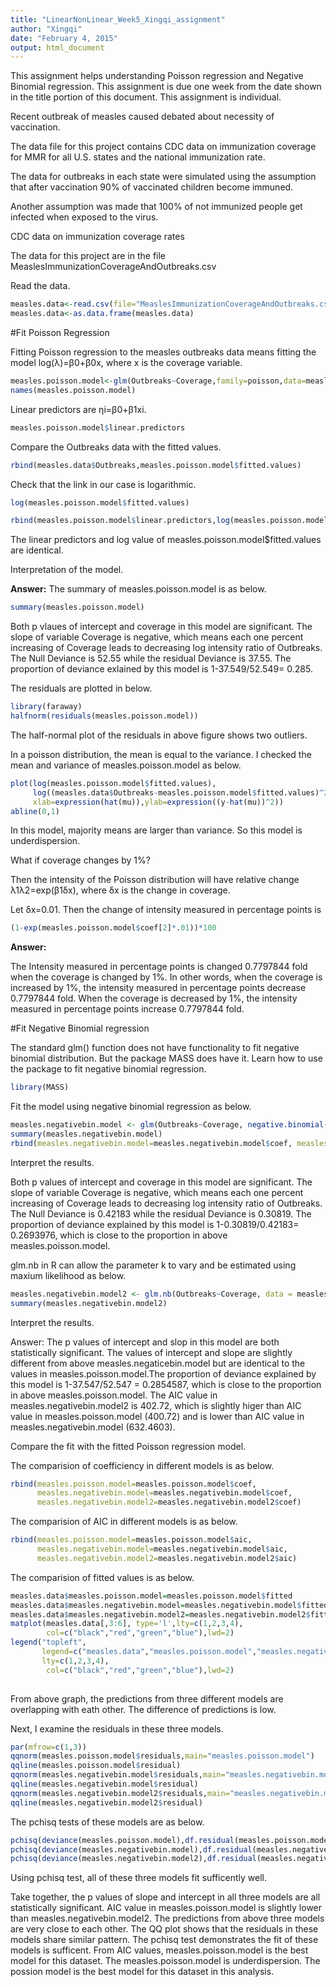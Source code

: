 ```yaml
---
title: "LinearNonLinear_Week5_Xingqi_assignment"
author: "Xingqi"
date: "February 4, 2015"
output: html_document
---
```


This assignment helps understanding Poisson regression and Negative Binomial regression.
This assignment is due one week from the date shown in the title portion of this document.
This assignment is individual.

Recent outbreak of measles caused debated about necessity of vaccination.

The data file for this project contains CDC data on immunization coverage for MMR for all U.S. states and the national immunization rate.

The data for outbreaks in each state were simulated using the assumption that after vaccination 90% of vaccinated children become immuned.

Another assumption was made that 100% of not immunized people get infected when exposed to the virus.

CDC data on immunization coverage rates

The data for this project are in the file MeaslesImmunizationCoverageAndOutbreaks.csv

Read the data.

```r
measles.data<-read.csv(file="MeaslesImmunizationCoverageAndOutbreaks.csv")
measles.data<-as.data.frame(measles.data)
```

#Fit Poisson Regression

Fitting Poisson regression to the measles outbreaks data means fitting the model
log(λ)=β0+β0x,
where x is the coverage variable.

```r
measles.poisson.model<-glm(Outbreaks~Coverage,family=poisson,data=measles.data)
names(measles.poisson.model)
```

Linear predictors are ηi=β0+β1xi.

```r
measles.poisson.model$linear.predictors
```

Compare the Outbreaks data with the fitted values.

```r
rbind(measles.data$Outbreaks,measles.poisson.model$fitted.values)
```

Check that the link in our case is logarithmic.

```r
log(measles.poisson.model$fitted.values)
```


```r
rbind(measles.poisson.model$linear.predictors,log(measles.poisson.model$fitted.values))
```

The linear predictors and log value of measles.poisson.model$fitted.values are identical.

Interpretation of the model.

**Answer:**
The summary of measles.poisson.model is as below.

```r
summary(measles.poisson.model)
```

Both p vlaues of intercept and coverage in this model are significant. The slope of variable Coverage is negative, which means each one percent increasing of Coverage leads to decreasing log intensity ratio of Outbreaks. The Null Deviance is  52.55 while the residual Deviance is 37.55. The proportion of deviance exlained by this model is 1-37.549/52.549= 0.285. 

The residuals are plotted in below. 

```r
library(faraway)
halfnorm(residuals(measles.poisson.model))
```

The half-normal plot of the residuals in above figure shows two outliers.

In a poisson distribution, the mean is equal to the variance. I checked the mean and variance of measles.poisson.model as below.

```r
plot(log(measles.poisson.model$fitted.values), 
     log((measles.data$Outbreaks-measles.poisson.model$fitted.values)^2), 
     xlab=expression(hat(mu)),ylab=expression((y-hat(mu))^2))
abline(0,1)
```

In this model, majority means are larger than variance. So this model is underdispersion.

What if coverage changes by 1%?

Then the intensity of the Poisson distribution will have relative change
λ1λ2=exp(β1δx),
where δx is the change in coverage.

Let δx=0.01. Then the change of intensity measured in percentage points is

```r
(1-exp(measles.poisson.model$coef[2]*.01))*100
```

**Answer:**

The Intensity measured in percentage points is changed 0.7797844 fold when the coverage is changed by 1%. In other words, when the coverage is increased by 1%, the intensity measured in percentage points decrease 0.7797844 fold. When the coverage is decreased by 1%, the intensity measured in percentage points increase 0.7797844 fold.

#Fit Negative Binomial regression

The standard glm() function does not have functionality to fit negative binomial distribution. But the package MASS does have it.
Learn how to use the package to fit negative binomial regression.

```r
library(MASS)
```

Fit the model using negative binomial regression as below.

```r
measles.negativebin.model <- glm(Outbreaks~Coverage, negative.binomial(1),data = measles.data)
summary(measles.negativebin.model)
rbind(measles.negativebin.model=measles.negativebin.model$coef, measles.poisson.model=measles.poisson.model$coef)
```

Interpret the results.

Both p values of intercept and coverage in this model are significant. The slope of variable Coverage is negative, which means each one percent increasing of Coverage leads to decreasing log intensity ratio of Outbreaks. The Null Deviance is  0.42183 while the residual Deviance is 0.30819. The proportion of deviance explained by this model is 1-0.30819/0.42183= 0.2693976, which is close to the proportion in above measles.poisson.model. 

glm.nb in R can allow the parameter k to vary and be estimated using maxium likelihood as below.

```r
measles.negativebin.model2 <- glm.nb(Outbreaks~Coverage, data = measles.data)
summary(measles.negativebin.model2)
```

Interpret the results.

Answer:
The p values of intercept and slop in this model are both statistically significant. The values of intercept and slope are slightly different from above measles.negaticebin.model but are identical to the values in measles.poisson.model.The proportion of deviance explained by this model is 1-37.547/52.547 = 0.2854587, which is close to the proportion in above measles.poisson.model. The AIC value in measles.negativebin.model2 is 402.72, which is slightly higer than AIC value in measles.poisson.model (400.72) and is lower than AIC value in measles.negativebin.model (632.4603).

Compare the fit with the fitted Poisson regression model.

The comparision of coefficiency in different models is as below.

```r
rbind(measles.poisson.model=measles.poisson.model$coef, 
      measles.negativebin.model=measles.negativebin.model$coef, 
      measles.negativebin.model2=measles.negativebin.model2$coef)
```

The comparision of AIC in different models is as below.

```r
rbind(measles.poisson.model=measles.poisson.model$aic, 
      measles.negativebin.model=measles.negativebin.model$aic, 
      measles.negativebin.model2=measles.negativebin.model2$aic)
```

The comparision of fitted values is as below.

```r

measles.data$measles.poisson.model=measles.poisson.model$fitted
measles.data$measles.negativebin.model=measles.negativebin.model$fitted 
measles.data$measles.negativebin.model2=measles.negativebin.model2$fitted
matplot(measles.data[,3:6], type='l',lty=c(1,2,3,4),
        col=c("black","red","green","blue"),lwd=2)
legend("topleft",
       legend=c("measles.data","measles.poisson.model","measles.negativebin.model","measles.negativebin.model2"),
       lty=c(1,2,3,4),
        col=c("black","red","green","blue"),lwd=2)
      
```

From above graph, the predictions from three different models are overlapping with eath other. The difference of predictions is low.

Next, I examine the residuals in these three models.

```r
par(mfrow=c(1,3))
qqnorm(measles.poisson.model$residuals,main="measles.poisson.model")
qqline(measles.poisson.model$residual)
qqnorm(measles.negativebin.model$residuals,main="measles.negativebin.model")
qqline(measles.negativebin.model$residual)
qqnorm(measles.negativebin.model2$residuals,main="measles.negativebin.model2")
qqline(measles.negativebin.model2$residual)
```

The pchisq tests of these models are as below. 

```r
pchisq(deviance(measles.poisson.model),df.residual(measles.poisson.model),lower=FALSE)
pchisq(deviance(measles.negativebin.model),df.residual(measles.negativebin.model),lower=FALSE)
pchisq(deviance(measles.negativebin.model2),df.residual(measles.negativebin.model2),lower=FALSE)
```

Using pchisq test, all of these three models fit sufficently well.

Take together, the p values of slope and intercept in all three models are all statistically significant. AIC value in measles.poisson.model is slightly lower than measles.negativebin.model2. The predictions from above three models are very close to each other. The QQ plot shows that the residuals in these models share similar pattern. The pchisq test demonstrates the fit of these models is sufficent. From AIC values, measles.poisson.model is the best model for this dataset. The measles.poisson.model is underdispersion. The possion model is the best model for this dataset in this analysis.
